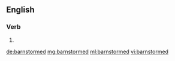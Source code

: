 ==English==

===Verb===
{{head|en|verb form}}

# {{en-past of|barnstorm}}

[[de:barnstormed]]
[[mg:barnstormed]]
[[ml:barnstormed]]
[[vi:barnstormed]]